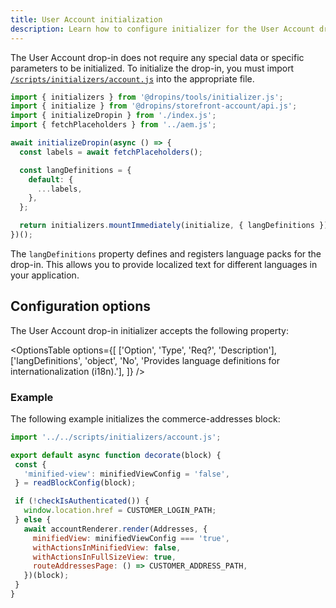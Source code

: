 ```yaml
---
title: User Account initialization
description: Learn how to configure initializer for the User Account drop-in.
---
```



The User Account drop-in does not require any special data or specific parameters to be initialized. To initialize the drop-in, you must import [`/scripts/initializers/account.js`](https://github.com/hlxsites/aem-boilerplate-commerce/blob/develop/scripts/initializers/account.js) into the appropriate file.

```js
import { initializers } from '@dropins/tools/initializer.js';
import { initialize } from '@dropins/storefront-account/api.js';
import { initializeDropin } from './index.js';
import { fetchPlaceholders } from '../aem.js';

await initializeDropin(async () => {
  const labels = await fetchPlaceholders();

  const langDefinitions = {
    default: {
      ...labels,
    },
  };

  return initializers.mountImmediately(initialize, { langDefinitions });
})();
```

The `langDefinitions` property defines and registers language packs for the drop-in. This allows you to provide localized text for different languages in your application.

## Configuration options

The User Account drop-in initializer accepts the following property:

<OptionsTable
  options={[
    ['Option', 'Type', 'Req?', 'Description'],
    ['langDefinitions', 'object', 'No', 'Provides language definitions for internationalization (i18n).'],
  ]}
/>

### Example

The following example initializes the commerce-addresses block:

```js
import '../../scripts/initializers/account.js';

export default async function decorate(block) {
 const {
   'minified-view': minifiedViewConfig = 'false',
 } = readBlockConfig(block);

 if (!checkIsAuthenticated()) {
   window.location.href = CUSTOMER_LOGIN_PATH;
 } else {
   await accountRenderer.render(Addresses, {
     minifiedView: minifiedViewConfig === 'true',
     withActionsInMinifiedView: false,
     withActionsInFullSizeView: true,
     routeAddressesPage: () => CUSTOMER_ADDRESS_PATH,
   })(block);
 }
}
```
